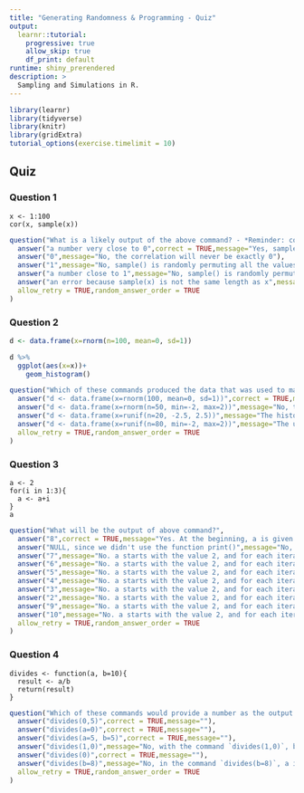 ```yaml
---
title: "Generating Randomness & Programming - Quiz"
output: 
  learnr::tutorial:
    progressive: true
    allow_skip: true
    df_print: default
runtime: shiny_prerendered
description: >
  Sampling and Simulations in R.
---
```




```r
library(learnr)
library(tidyverse)
library(knitr)
library(gridExtra)
tutorial_options(exercise.timelimit = 10)


```



## Quiz

### Question 1


```
x <- 1:100
cor(x, sample(x))
```

```r
question("What is a likely output of the above command? - *Reminder: cor(a,b) calculates the correlation coefficient between a and b*",
  answer("a number very close to 0",correct = TRUE,message="Yes, sample(x) will shuffle the values of x so that the correlation between x and sample(x) will be very close to zero"),
  answer("0",message="No, the correlation will never be exactly 0"),
  answer("1",message="No, sample() is randomly permuting all the values of x, so x and sample(x) will not be correlated."),
  answer("a number close to 1",message="No, sample() is randomly permuting all the values of x, so x and sample(x) will not be correlated"),
  answer("an error because sample(x) is not the same length as x",message="when we don't provide any value for the number of elements we want to pick, sample simply permutes all the elements, so sample(x) will still have the same length as x."),
  allow_retry = TRUE,random_answer_order = TRUE
)
```


### Question 2


```r
d <- data.frame(x=rnorm(n=100, mean=0, sd=1))

```

```r

d %>%
  ggplot(aes(x=x))+
    geom_histogram()
```


```r
question("Which of these commands produced the data that was used to make the above histogram?",
  answer("d <- data.frame(x=rnorm(100, mean=0, sd=1))",correct = TRUE,message="Yes, that's the one!"),
  answer("d <- data.frame(x=rnorm(n=50, min=-2, max=2))",message="No, the parameters to enter in rnorm are the mean and standard deviation(sd) of the normal distribution, not min and max"),
  answer("d <- data.frame(x=runif(n=20, -2.5, 2.5))",message="The histogram shows that n is greater than 20, since there is already a peak of more than 10 a bit below 0"),
  answer("d <- data.frame(x=runif(n=80, min=-2, max=2))",message="The uniform distribution would be flater than that. Also there are values that are smaller than -2 and greater than 2"),
  allow_retry = TRUE,random_answer_order = TRUE
)
```


### Question 3

```
a <- 2
for(i in 1:3){
  a <- a+i
}
a
```


```r
question("What will be the output of above command?",
  answer("8",correct = TRUE,message="Yes. At the beginning, a is given the value 2, then we enter the for loop. i is given the value 1, we add it to a, so a takes the value 3, then i takes the value 2, we add it to a so a becomes 3+2=5. Finally i takes the value 3. we add it to a so a becomes 5+3=8. We then print a outside the loop, so the ouput will be 8"),
  answer("NULL, since we didn't use the function print()",message="No, the last command a is outside the loop, so we don't need the function print()"),
  answer("7",message="No. a starts with the value 2, and for each iteration of the for loop, we add i to a. if you count carefully, we don't arrive at 7"),
  answer("6",message="No. a starts with the value 2, and for each iteration of the for loop, we add i to a. if you count carefully, we don't arrive at 6"),
  answer("5",message="No. a starts with the value 2, and for each iteration of the for loop, we add i to a. if you count carefully, we don't arrive at 5"),
  answer("4",message="No. a starts with the value 2, and for each iteration of the for loop, we add i to a. if you count carefully, we don't arrive at 4"),
  answer("3",message="No. a starts with the value 2, and for each iteration of the for loop, we add i to a. if you count carefully, we don't arrive at 3"),
  answer("2",message="No. a starts with the value 2, and for each iteration of the for loop, we add i to a. if you count carefully, we don't arrive at 2"),
  answer("9",message="No. a starts with the value 2, and for each iteration of the for loop, we add i to a. if you count carefully, we don't arrive at 9"),
  answer("10",message="No. a starts with the value 2, and for each iteration of the for loop, we add i to a. if you count carefully, we don't arrive at 10"),
  allow_retry = TRUE,random_answer_order = TRUE
)
```


### Question 4
```
divides <- function(a, b=10){
  result <- a/b
  return(result)
}
```

```r
question("Which of these commands would provide a number as the output (select all that apply)",
  answer("divides(0,5)",correct = TRUE,message=""),
  answer("divides(a=0)",correct = TRUE,message=""),
  answer("divides(a=5, b=5)",correct = TRUE,message=""),
  answer("divides(1,0)",message="No, with the command `divides(1,0)`, b=0 and we divide by b, so we will not get a number"),
  answer("divides(0)",correct = TRUE,message=""),
  answer("divides(b=8)",message="No, in the command `divides(b=8)`, a is not defined, so we will get an error"),
  allow_retry = TRUE,random_answer_order = TRUE
)
```

